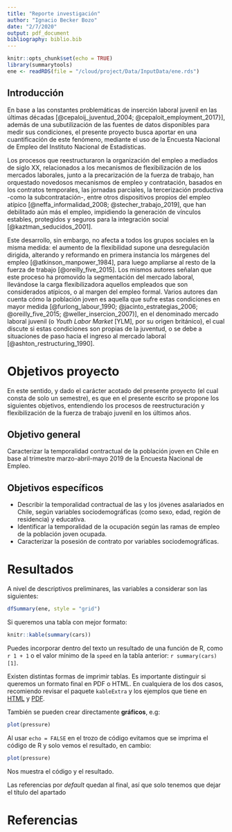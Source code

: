```yaml
---
title: "Reporte investigación"
author: "Ignacio Becker Bozo"
date: "2/7/2020"
output: pdf_document
bibliography: biblio.bib
---
```


```r
knitr::opts_chunk$set(echo = TRUE)
library(summarytools)
ene <- readRDS(file = "/cloud/project/Data/InputData/ene.rds")

```


## Introducción

En base a las constantes problemáticas de inserción laboral juvenil en las últimas décadas [@cepaloij_juventud_2004; @cepaloit_employment_2017}], además de una subutilización de las fuentes de datos disponibles para medir sus condiciones, el presente proyecto busca aportar en una cuantificación de este fenómeno, mediante el uso de la Encuesta Nacional de Empleo del Instituto Nacional de Estadísticas.

Los procesos que reestructuraron la organización del empleo a mediados de siglo XX, relacionados a los mecanismos de flexibilización de los mercados laborales, junto a la precarización de la fuerza de trabajo, han orquestado novedosos mecanismos de empleo y contratación, basados en los contratos temporales, las jornadas parciales, la tercerización productiva -como la subcontratación-, entre otros dispositivos propios del empleo atípico [@neffa_informalidad_2008; @stecher_trabajo_2019], que han debilitado aún más el empleo, impidiendo la generación de vínculos estables, protegidos y seguros para la integración social [@kaztman_seducidos_2001].

Este desarrollo, sin embargo, no afecta a todos los grupos sociales en la misma medida: el aumento de la flexibilidad supone una desregulación dirigida, alterando y reformando en primera instancia los márgenes del empleo [@atkinson_manpower_1984], para luego ampliarse al resto de la fuerza de trabajo [@oreilly_five_2015]. Los mismos autores señalan que este proceso ha promovido la segmentación del mercado laboral, llevándose la carga flexibilizadora aquellos empleados que son considerados atípicos, o al margen del empleo formal. Varios autores dan cuenta cómo la población joven es aquella que sufre estas condiciones en mayor medida [@furlong_labour_1990; @jacinto_estrategias_2006; @oreilly_five_2015; @weller_insercion_2007)], en el denominado mercado laboral juvenil (o _Youth Labor Market_ [YLM], por su origen británico), el cual discute si estas condiciones son propias de la juventud, o se debe a situaciones de paso hacia el ingreso al mercado laboral [@ashton_restructuring_1990].

# Objetivos proyecto

En este sentido, y dado el carácter acotado del presente proyecto (el cual consta de solo un semestre), es que en el presente escrito se propone los siguientes objetivos, entendiendo los procesos de reestructuración y flexibilización de la fuerza de trabajo juvenil en los últimos años.

## Objetivo general

Caracterizar la temporalidad contractual de la población joven en Chile en base al trimestre marzo-abril-mayo 2019 de la Encuesta Nacional de Empleo.

## Objetivos específicos

* Describir la temporalidad contractual de las y los jóvenes asalariados en Chile, según variables sociodemográficas (como sexo, edad, región de residencia) y educativa.
* Identificar la temporalidad de la ocupación según las ramas de empleo de la población joven ocupada.
* Caracterizar la posesión de contrato por variables sociodemográficas.

# Resultados

A nivel de descriptivos preliminares, las variables a considerar son las siguientes:

```r
dfSummary(ene, style = "grid")
```

Si queremos una tabla con mejor formato:

```r
knitr::kable(summary(cars))
```

Puedes incorporar dentro del texto un resultado de una función de R, como `r 1 + 1` o el valor mínimo de la `speed` en la tabla anterior: `r summary(cars)[1]`.

Existen distintas formas de imprimir tablas. Es importante distinguir si queremos un formato final en PDF o HTML. En cualquiera de los dos casos, recomiendo revisar el paquete `kableExtra` y los ejemplos que tiene en [HTML](https://haozhu233.github.io/kableExtra/awesome_table_in_html.html) y [PDF](https://haozhu233.github.io/kableExtra/awesome_table_in_pdf.pdf).


También se pueden crear directamente **gráficos**, e.g:


```r
plot(pressure)
```

Al usar `echo = FALSE` en el trozo de código evitamos que se imprima el código de R y solo vemos el resultado, en cambio:

```r
plot(pressure)
```

Nos muestra el código y el resultado.

Las referencias por _default_ quedan al final, así que solo tenemos que dejar el título del apartado

# Referencias